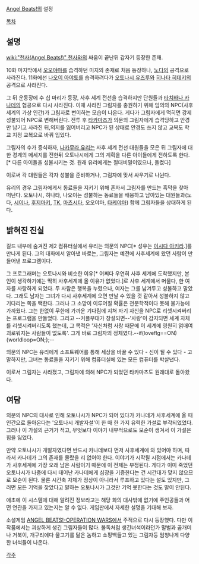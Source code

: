[[Angel Beats!]]의 설정

[[목차]]

== 설명 ==
[[wiki:"천사(Angel Beats!)" 천사]]와의 싸움이 끝난뒤 갑자기 등장한 존재.

10화 마지막에서 [[오오야마]]를 습격하던 미지의 존재로 처음 등장하나, [[노다]]의 공격으로 사라진다. 11화에선 [[나오이 아야토]]를 습격하려다가 [[오토나시 유즈루]]와 [[히나타 히데키]]의 공격으로 사라진다.

그 뒤 운동장에 수 십 마리가 등장, 사후 세계 전선을 습격하지만 단원들과 [[타치바나 카나데]]의 협공으로 다시 사라진다. 이때 사라진 그림자를 충원하기 위해 임의의 NPC(사후세계의 가상 인간)가 그림자로 변이하는 모습이 나온다. 게다가 그림자에게 먹히면 강제성불되어 NPC로 변해버린다. 전투 후 [[타카마츠]]가 의문의 그림자에게 습격당하고 안경만 남기고 사라진 뒤,의지를 잃어버리고 NPC가 된 상태로 안경도 쓰지 않고 교복도 학교 지정 교복으로 바꿔 입었다.

그림자의 수가 증식하자, [[나카무라 유리]]는 사후 세계 전선 대원들을 모은 뒤 그림자에 대한 경계의 메세지를 전한뒤 오토나시에게 그의 계획을 다른 아이들에게 전하도록 한다.[* 다른 아이들을 성불시키는 것. 원래 유리에게는 절대비밀이였으나, 들켰다]

이로써 각 대원들은 각자 성불을 준비하거나, 그림자에 맞서 싸우기로 나뉜다.

유리의 경우 그림자에게서 동료들을 지키기 위해 혼자서 그림자를 만드는 흑막을 찾아 떠난다. 오토나시, 히나타, 나오이는 성불하는 동료들을 배웅하고 남아있는 대원들과(노다, [[시이나]], [[후지마키]], [[TK]], [[마츠시타]], 오오야마, [[타케야마]]) 함께 그림자들을 상대하게 된다. 

== 밝혀진 진실 ==
길드 내부에 숨겨진 제2 컴퓨터실에서 유리는 의문의 NPC[* 성우는 [[이시다 아키라]].]를 만나게 된다. 그의 대화에서 알아낸 바로는, 그림자는 예전에 사후세계에 왔던 사람이 만들어낸 프로그램이다.

그 프로그래머는 오토나시와 비슷한 이유[* 어쩌다 우연히 사후 세계에 도착했지만, 본인이 생각하기에는 딱히 사후세계에 올 이유가 없었다.]로 사후 세계에서 머물다, 한 여자를 사랑하게 되었다. 두 사람은 행복을 누렸으나, 여자는 그를 남겨두고 성불하고 말았다. 그래도 남자는 그녀가 다시 사후세계에 오면 만날 수 있을 것 같아서 성불하지 않고 기다리는 쪽을 택한다. 그러나 그 소망이 이루어질 확률은 천문학적이다 못해 불가능에 가까웠다. 그는 한없이 무한에 가까운 기다림에 지쳐 자기 자신을 NPC로 리셋시켜버리는 프로그램을 만들었다. 그리고 --커플부대가 창설되면--'사랑'이 감지되면 세계 자체를 리셋시켜버리도록 했는데, 그 목적은 '자신처럼 사랑 때문에 이 세계에 영원히 얽매여 괴로워지는 사람들이 없도록'. 그게 바로 그림자의 정체였다.--if(loveflg==ON){worldloop=ON;};--

의문의 NPC는 유리에게 소프트웨어를 통해 세상을 바꿀 수 있다 - 신이 될 수 있다 - 고 말하지만, 그녀는 동료들을 지키기 위해 컴퓨터실에 있는 모든 컴퓨터를 박살낸다.

이로서 그림자는 사라졌고, 그림자에 의해 NPC가 되었던 타카마츠도 원래대로 돌아왔다.

== 여담 ==

의문의 NPC의 대사로 인해 오토나시가 NPC가 되어 있다가 카나데가 사후세계에 올 때 인간으로 돌아온다는 '오토나시 개발자설'이 한 때 한 가지 유력한 가설로 부각되었었다. 그러나 이 가설의 근거가 적고, 무엇보다 이야기 내부적으로도 모순이 생겨서 이 가설은 힘을 잃었다. 

만약 오토나시가 개발자였다면 반드시 카나데보다 먼저 사후세계에 와 있어야 하며, 따라서 카나데가 그의 존재를 몰랐을 리 없어야 한다. 이야기가 시작될 시점에서는 카나데가 사후세계에 가장 오래 남은 사람이기 때문에 이 전제는 부정된다. 게다가 이미 죽었던 오토나시가 나중에 다시 태어난 카나데에게 심장을 기증한다는 건 시간대가 맞지 않으므로 모순이 된다. 물론 시간축 자체가 정상이 아니라서 루프하고 있다는 설도 있지만, 그러면 모든 기억을 찾았다고 말하는 오토나시가 그것만 기억 못한다는 것도 말이 안된다.

애초에 이 시스템에 대해 알려진 정보라고는 해당 화의 대사밖에 없기에 주인공들과 어떤 연관을 가지고 있는지는 알 수 없다. 게임판에서 자세한 설명을 기대해 보자.

소셜게임 [[ANGEL BEATS!-OPERATION WARS]]에서 주적으로 다시 등장했다. 다만 이 작품에서는 괴상하게 생긴 그림자들이 많다. 불독처럼 생긴녀석이라던가 말벌과 곰개미나 거북이, 개구리에다 물고기를 닮은 놈하고 쇼핑백들고 있는 그림자등 엄청나게 다양한 녀석들이 나온다.

[[각주]]
